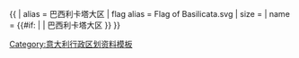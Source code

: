 {{ {{{1<noinclude>|country showdata</noinclude>}}}
| alias = 巴西利卡塔大区
| flag alias = Flag of Basilicata.svg
| size = {{{size|}}}
| name = {{#if: {{{name|}}} | {{{name|}}} | 巴西利卡塔大区 }}
}}<noinclude>
[[Category:意大利行政区划资料模板]]
</noinclude>